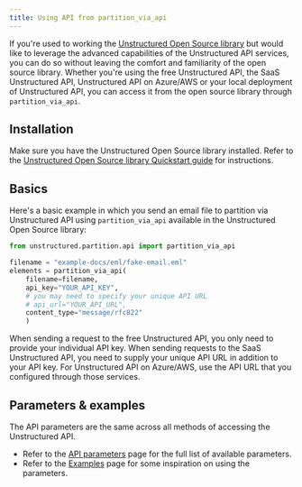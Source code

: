 ```yaml
---
title: Using API from partition_via_api
---
```


If you're used to working the [Unstructured Open Source library](https://github.com/Unstructured-IO/unstructured) but
would like to leverage the advanced capabilities of the Unstructured API services, you can do so without leaving the comfort
and familiarity of the open source library.  Whether you're using the free Unstructured API, the SaaS Unstructured API,
Unstructured API on Azure/AWS or your local deployment of Unstructured API, you can access it from the open source library
through `partition_via_api`.

## Installation

Make sure you have the Unstructured Open Source library installed.
Refer to the [Unstructured Open Source library Quickstart guide](/open-source/introduction/quick-start) for instructions.

## Basics

Here's a basic example in which you send an email file to partition via Unstructured API using `partition_via_api` available
in the Unstructured Open Source library:

```python
from unstructured.partition.api import partition_via_api

filename = "example-docs/eml/fake-email.eml"
elements = partition_via_api(
    filename=filename,
    api_key="YOUR_API_KEY",
    # you may need to specify your unique API URL
    # api_url="YOUR_API_URL",
    content_type="message/rfc822"
    )
```

When sending a request to the free Unstructured API, you only need to provide your individual API key.
When sending requests to the SaaS Unstructured API, you need to supply your unique API URL in addition to your API key.
For Unstructured API on Azure/AWS, use the API URL that you configured through those services.

## Parameters & examples

The API parameters are the same across all methods of accessing the Unstructured API.

* Refer to the [API parameters](/api-reference/api-services/api-parameters) page for the full list of available parameters.
* Refer to the [Examples](/api-reference/api-services/examples) page for some inspiration on using the parameters.

[//]: # (TODO: when we have the concepts page shared across products, link it from here for the users to learn about partition strategies, chunking strategies and other important shared concepts)
